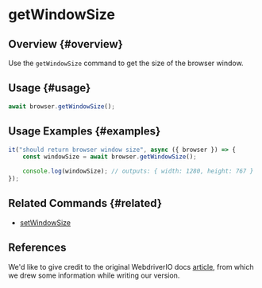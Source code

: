 # getWindowSize

## Overview {#overview}

Use the `getWindowSize` command to get the size of the browser window.

## Usage {#usage}

```javascript
await browser.getWindowSize();
```

## Usage Examples {#examples}

```javascript
it("should return browser window size", async ({ browser }) => {
    const windowSize = await browser.getWindowSize();

    console.log(windowSize); // outputs: { width: 1280, height: 767 }
});
```

## Related Commands {#related}

-   [setWindowSize](../setWindowSize)

## References

We'd like to give credit to the original WebdriverIO docs [article](https://webdriver.io/docs/api/browser/getWindowSize), from which we drew some information while writing our version.
